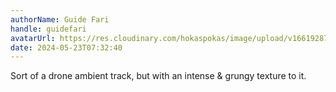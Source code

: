 ```yaml
---
authorName: Guide Fari
handle: guidefari
avatarUrl: https://res.cloudinary.com/hokaspokas/image/upload/v1661928720/bar_shpohc.png
date: 2024-05-23T07:32:40
---
```


Sort of a drone ambient track, but with an intense & grungy texture to it.

<Track
  url='https://open.spotify.com/track/01MzBhyun1vEObP3OR85Vl?si=2711c7d4c4944c74'
/>
